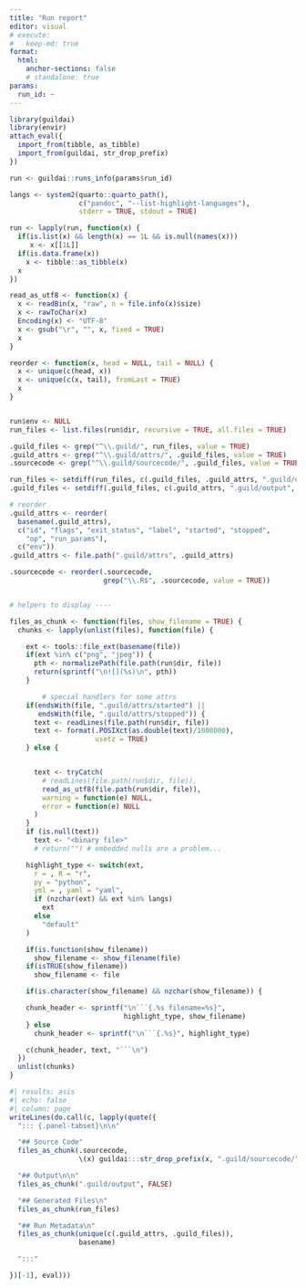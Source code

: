 ```yaml
---
title: "Run report"
editor: visual
# execute:
#   keep-md: true
format:
  html:
    anchor-sections: false
    # standalone: true
params:
  run_id: ~
---
```


```r
library(guildai)
library(envir)
attach_eval({
  import_from(tibble, as_tibble)
  import_from(guildai, str_drop_prefix)
})

run <- guildai::runs_info(params$run_id)

langs <- system2(quarto::quarto_path(),
                 c("pandoc", "--list-highlight-languages"),
                 stderr = TRUE, stdout = TRUE)

run <- lapply(run, function(x) {
  if(is.list(x) && length(x) == 1L && is.null(names(x)))
     x <- x[[1L]]
  if(is.data.frame(x))
    x <- tibble::as_tibble(x)
  x
})

read_as_utf8 <- function(x) {
  x <- readBin(x, "raw", n = file.info(x)$size)
  x <- rawToChar(x)
  Encoding(x) <- "UTF-8"
  x <- gsub("\r", "", x, fixed = TRUE)
  x
}

reorder <- function(x, head = NULL, tail = NULL) {
  x <- unique(c(head, x))
  x <- unique(c(x, tail), fromLast = TRUE)
  x
}


run$env <- NULL
run_files <- list.files(run$dir, recursive = TRUE, all.files = TRUE)

.guild_files <- grep("^\\.guild/", run_files, value = TRUE)
.guild_attrs <- grep("^\\.guild/attrs/", .guild_files, value = TRUE)
.sourcecode <- grep("^\\.guild/sourcecode/", .guild_files, value = TRUE)

run_files <- setdiff(run_files, c(.guild_files, .guild_attrs, ".guild/output"))
.guild_files <- setdiff(.guild_files, c(.guild_attrs, ".guild/output", .sourcecode))

# reorder
.guild_attrs <- reorder(
  basename(.guild_attrs),
  c("id", "flags", "exit_status", "label", "started", "stopped",
    "op", "run_params"),
  c("env"))
.guild_attrs <- file.path(".guild/attrs", .guild_attrs)

.sourcecode <- reorder(.sourcecode,
                       grep("\\.R$", .sourcecode, value = TRUE))


# helpers to display ----

files_as_chunk <- function(files, show_filename = TRUE) {
  chunks <- lapply(unlist(files), function(file) {

    ext <- tools::file_ext(basename(file))
    if(ext %in% c("png", "jpeg")) {
      pth <- normalizePath(file.path(run$dir, file))
      return(sprintf("\n![](%s)\n", pth))
    }

        # special handlers for some attrs
    if(endsWith(file, ".guild/attrs/started") ||
       endsWith(file, ".guild/attrs/stopped")) {
      text <- readLines(file.path(run$dir, file))
      text <- format(.POSIXct(as.double(text)/1000000),
                     usetz = TRUE)
    } else {


      text <- tryCatch(
        # readLines(file.path(run$dir, file)),
        read_as_utf8(file.path(run$dir, file)),
        warning = function(e) NULL,
        error = function(e) NULL
      )
    }
    if (is.null(text))
      text <- "<binary file>"
      # return("") # embedded nulls are a problem...

    highlight_type <- switch(ext,
      r = , R = "r",
      py = "python",
      yml = , yaml = "yaml",
      if (nzchar(ext) && ext %in% langs)
        ext
      else
        "default"
    )

    if(is.function(show_filename))
      show_filename <- show_filename(file)
    if(isTRUE(show_filename))
      show_filename <- file

    if(is.character(show_filename) && nzchar(show_filename)) {

    chunk_header <- sprintf("\n```{.%s filename=%s}",
                            highlight_type, show_filename)
    } else
      chunk_header <- sprintf("\n```{.%s}", highlight_type)

    c(chunk_header, text, "```\n")
  })
  unlist(chunks)
}
```

```r
#| results: asis
#| echo: false
#| column: page
writeLines(do.call(c, lapply(quote({
  "::: {.panel-tabset}\n\n"

  "## Source Code"
  files_as_chunk(.sourcecode,
                 \(x) guildai:::str_drop_prefix(x, ".guild/sourcecode/"))

  "## Output\n\n"
  files_as_chunk(".guild/output", FALSE)

  "## Generated Files\n"
  files_as_chunk(run_files)

  "## Run Metadata\n"
  files_as_chunk(unique(c(.guild_attrs, .guild_files)),
                 basename)

  ":::"

})[-1], eval)))
```
